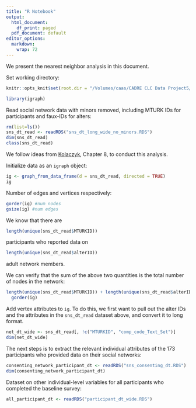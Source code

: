 ```yaml
---
title: "R Notebook"
output:
  html_document:
    df_print: paged
  pdf_document: default
editor_options: 
  markdown: 
    wrap: 72
---
```


We present the nearest neighbor analysis in this document. 

Set working directory:

```r
knitr::opts_knit$set(root.dir = "/Volumes/caas/CADRE CLC Data Project5/Clean Data/AK-SU-NETWORKS-ROUT")
```

```r
library(igraph)
```

Read social network data with minors removed, including MTURK IDs for participants 
and faux-IDs for alters:

```r
rm(list=ls())
sns_dt_read <- readRDS("sns_dt_long_wide_no_minors.RDS")
dim(sns_dt_read)
class(sns_dt_read)
```

We follow ideas from [Kolaczyk](https://paperpile.com/app/p/c70e3441-d39c-0d0c-9f1f-f476139d2e86), 
Chapter 8, to conduct this analysis.

Initialize data as an `igraph` object:

```r
ig <- graph_from_data_frame(d = sns_dt_read, directed = TRUE)
ig
```

Number of edges and vertices respectively:

```r
gorder(ig) #num nodes
gsize(ig) #num edges
```

We know that there are 

```r
length(unique(sns_dt_read$MTURKID))
``` 
participants who reported data on 

```r
length(unique(sns_dt_read$alterID))
```
adult network members.

We can verify that the sum of the above two quantities is the total number of 
nodes in the network:

```r
length(unique(sns_dt_read$MTURKID)) + length(unique(sns_dt_read$alterID)) ==
  gorder(ig)
```
Add vertex attributes to `ig`. To do this, we first want to pull out the 
alter IDs and the attributes in the `sns_dt_read` dataset above, and convert it 
to long format. 

```r
net_dt_wide <- sns_dt_read[, !c("MTURKID", "comp_code_Text_Set")]
dim(net_dt_wide)
```

The next steps is to extract the relevant individual attributes of the 173 participants who
provided data on their social networks:

```r
consenting_network_participant_dt <- readRDS("sns_consenting_dt.RDS")
dim(consenting_network_participant_dt)
```

Dataset on other individual-level variables for all participants who completed
the baseline survey:

```r
all_participant_dt <- readRDS("participant_dt_wide.RDS")
```

